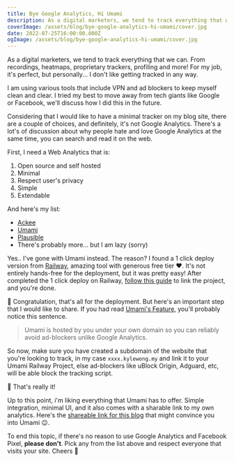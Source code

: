```yaml
---
title: Bye Google Analytics, Hi Umami
description: As a digital marketers, we tend to track everything that we can. From recordings, heatmaps, proprietary trackers, profiling and more! For my job, it's perfect, but personally... I don't like getting tracked in any way.
coverImage: /assets/blog/bye-google-analytics-hi-umami/cover.jpg
date: 2022-07-25T16:00:00.000Z
ogImage: /assets/blog/bye-google-analytics-hi-umami/cover.jpg
---
```


As a digital marketers, we tend to track everything that we can. From recordings, heatmaps, proprietary trackers, profiling and more! For my job, it's perfect, but personally... I don't like getting tracked in any way.

I am using various tools that include VPN and ad blockers to keep myself clean and clear. I tried my best to move away from tech giants like Google or Facebook, we'll discuss how I did this in the future.

Considering that I would like to have a minimal tracker on my blog site, there are a couple of choices, and definitely, it's not Google Analytics. There's a lot's of discussion about why people hate and love Google Analytics at the same time, you can search and read it on the web.

First, I need a Web Analytics that is:

1. Open source and self hosted
2. Minimal
3. Respect user's privacy
4. Simple
5. Extendable

And here's my list:

-   [Ackee](https://ackee.electerious.com)
-   [Umami](https://umami.is)
-   [Plausible](https://plausible.io)
-   There's probably more... but I am lazy (sorry)

Yes.. I've gone with Umami instead. The reason? I found a 1 click deploy version from [Railway](https://railway.app/starters?search=umami&referralCode=mK3Big), amazing tool with generous free tier ❤️. It's not entirely hands-free for the deployment, but it was pretty easy! After completed the 1 click deploy on Railway, [follow this guide](https://umami.is/docs/running-on-railway) to link the project, and you're done.

🎉 Congratulation, that's all for the deployment. But here's an important step that I would like to share. If you had read [Umami's Feature](https://umami.is/features), you'll probably notice this sentence.

> Umami is hosted by you under your own domain so you can reliably avoid ad-blockers unlike Google Analytics.

So now, make sure you have created a subdomain of the website that you're looking to track, in my case `xxxx.kylewong.my` and link it to your Umami Railway Project, else ad-blockers like uBlock Origin, Adguard, etc, will be able block the tracking script.

🥳 That's really it!

Up to this point, i'm liking everything that Umami has to offer. Simple integration, minimal UI, and it also comes with a sharable link to my own analytics. Here's the [shareable link for this blog](https://5oddwdpyqe.kylewong.my/share/zT7fHNea/Kyle%20Blog) that might convince you into Umami 😉.

To end this topic, if there's no reason to use Google Analytics and Facebook Pixel, **please don't**. Pick any from the list above and respect everyone that visits your site. Cheers 🥂

